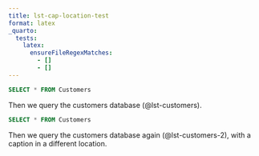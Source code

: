 ```yaml
---
title: lst-cap-location-test
format: latex
_quarto:
  tests:
    latex:
      ensureFileRegexMatches:
        - []
        - []
---
```


```{#lst-customers .sql lst-cap="Customers _query_"}
SELECT * FROM Customers
```

Then we query the customers database (@lst-customers).


```{#lst-customers-2 .sql lst-cap="Customers _query_" lst-cap-location="bottom"}
SELECT * FROM Customers
```

Then we query the customers database again (@lst-customers-2), with a caption in a different location.
